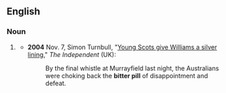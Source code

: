 ==English==

===Noun===
{{en-noun}}

# {{lb|en|idiomatic}} {{ellipsis of|en|bitter pill to swallow}}
#* '''2004''' Nov. 7, Simon Turnbull, "[https://www.independent.co.uk/sport/rugby/rugby-union/young-scots-give-williams-a-silver-lining-19113.html Young Scots give Williams a silver lining]," ''The Independent'' (UK):
#*: By the final whistle at Murrayfield last night, the Australians were choking back the '''bitter pill''' of disappointment and defeat.